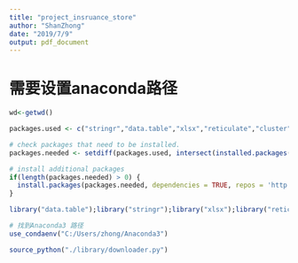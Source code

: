 ```yaml
---
title: "project_insruance_store"
author: "ShanZhong"
date: "2019/7/9"
output: pdf_document
---
```


# 需要设置anaconda路径
```r

wd<-getwd()

packages.used <- c("stringr","data.table","xlsx","reticulate","cluster")

# check packages that need to be installed.
packages.needed <- setdiff(packages.used, intersect(installed.packages()[,1], packages.used))

# install additional packages
if(length(packages.needed) > 0) {
  install.packages(packages.needed, dependencies = TRUE, repos = 'http://cran.us.r-project.org')
}

library("data.table");library("stringr");library("xlsx");library("reticulate");library("cluster")

# 找到Anaconda3 路径
use_condaenv("C:/Users/zhong/Anaconda3")

source_python("./library/downloader.py")

```